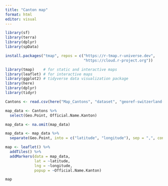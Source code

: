 ```yaml
---
title: "Canton map"
format: html
editor: visual
---
```


```r
library(sf)
library(terra)
library(dplyr)
library(spData)
```

```r
install.packages("tmap", repos = c("https://r-tmap.r-universe.dev",
                                   "https://cloud.r-project.org"))
```

```r
library(tmap)    # for static and interactive maps
library(leaflet) # for interactive maps
library(ggplot2) # tidyverse data visualization package
library(here)
library(dplyr)
library(tidyr)
```

```r
Cantons <- read.csv(here("Map_Cantons", "dataset", "georef-switzerland-kanton.csv"), sep = ";")
```

```r
map_data <- Cantons %>% 
  select(Geo.Point, Official.Name.Kanton)

map_data <- na.omit(map_data)

map_data <- map_data %>%
  separate(Geo.Point, into = c("latitude", "longitude"), sep = ",", convert = TRUE)

```

```r
map <- leaflet() %>%
  addTiles() %>%
  addMarkers(data = map_data, 
             lat = ~latitude, 
             lng = ~longitude,
             popup = ~Official.Name.Kanton)

map
```
